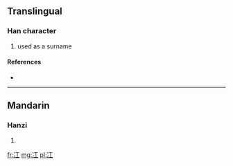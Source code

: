 ==Translingual==

===Han character===
{{Han char|rn=15|rad=冫|as=03|sn=5|four=|canj=戈一一 (IMM)}}
#used as a surname

====References====
* {{Han ref|kx=0131.231|hdz=10295.040|uh=51AE|ud=20910}}

----

==Mandarin==

===Hanzi===
{{cmn-hanzi|pin=[[gāng]] ([[gang1]])|wg=kang<sup>1</sup>}}

# {{defn|Mandarin|sort=冫03}}

[[fr:冮]]
[[mg:冮]]
[[pl:冮]]